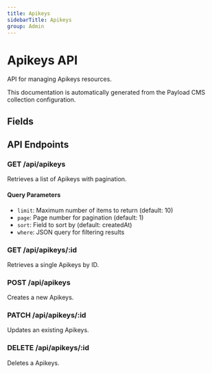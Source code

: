 ```yaml
---
title: Apikeys
sidebarTitle: Apikeys
group: Admin
---
```



# Apikeys API

API for managing Apikeys resources.

<Callout type="info">
  This documentation is automatically generated from the Payload CMS collection configuration.
</Callout>


## Fields

<TSDoc code="interface Apikeys {
  name?: string;
  email?: string;
  description?: string;
  url?: string;
}" />




## API Endpoints

### GET /api/apikeys
Retrieves a list of Apikeys with pagination.

#### Query Parameters
- `limit`: Maximum number of items to return (default: 10)
- `page`: Page number for pagination (default: 1)
- `sort`: Field to sort by (default: createdAt)
- `where`: JSON query for filtering results

### GET /api/apikeys/:id
Retrieves a single Apikeys by ID.

### POST /api/apikeys
Creates a new Apikeys.

### PATCH /api/apikeys/:id
Updates an existing Apikeys.

### DELETE /api/apikeys/:id
Deletes a Apikeys.

